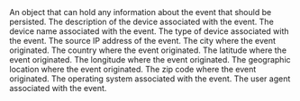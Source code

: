 
<APIField name="event.info.data" type="Object" since={props.sinceThreatDetection}>
  An object that can hold any information about the event that should be persisted.
</APIField>

<APIField name="event.info.deviceDescription" type="String" since={props.sinceThreatDetection}>
  The description of the device associated with the event.
</APIField>

<APIField name="event.info.deviceName" type="String" since={props.sinceThreatDetection}>
  The device name associated with the event.
</APIField>

<APIField name="event.info.deviceType" type="String" since={props.sinceThreatDetection}>
  The type of device associated with the event.
</APIField>

<APIField name="event.info.ipAddress" type="String" since={props.sinceIpAddress}>
  The source IP address of the event.
</APIField>

<APIField name="event.info.location.city" type="String" since={props.sinceThreatDetection}>
  The city where the event originated.
  <EnterprisePlanBlurbApi feature="event location data" />
</APIField>

<APIField name="event.info.location.country" type="String" since={props.sinceThreatDetection}>
  The country where the event originated.
  <EnterprisePlanBlurbApi feature="event location data" />
</APIField>

<APIField name="event.info.location.latitude" type="Double" since={props.sinceThreatDetection}>
  The latitude where the event originated.
  <EnterprisePlanBlurbApi feature="event location data" />
</APIField>

<APIField name="event.info.location.longitude" type="Double" since={props.sinceThreatDetection}>
  The longitude where the event originated.
  <EnterprisePlanBlurbApi feature="event location data" />
</APIField>

<APIField name="event.info.location.region" type="String" since={props.sinceThreatDetection}>
  The geographic location where the event originated.
  <EnterprisePlanBlurbApi feature="event location data" />
</APIField>

<APIField name="event.info.location.zipcode" type="String" since={props.sinceThreatDetection}>
  The zip code where the event originated.
  <EnterprisePlanBlurbApi feature="event location data" />
</APIField>

<APIField name="event.info.os" type="String" since={props.sinceThreatDetection}>
  The operating system associated with the event.
</APIField>

<APIField name="event.info.userAgent" type="String" since={props.sinceThreatDetection}>
  The user agent associated with the event.
</APIField>
